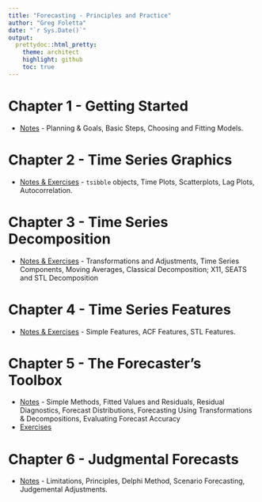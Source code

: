 ```yaml
---
title: "Forecasting - Principles and Practice"
author: "Greg Foletta"
date: "`r Sys.Date()`"
output:
  prettydoc::html_pretty:
    theme: architect
    highlight: github
    toc: true
---
```


# Chapter 1 - Getting Started

* [Notes](01-getting_started.html) - Planning & Goals, Basic Steps, Choosing and Fitting Models.

# Chapter 2 - Time Series Graphics

* [Notes & Exercises](02-time_series_graphics.html) - `tsibble` objects, Time Plots, Scatterplots, Lag Plots, Autocorrelation.

# Chapter 3 - Time Series Decomposition

* [Notes & Exercises](03-time_series_decomposition.html) - Transformations and Adjustments, Time Series Components, Moving Averages, Classical Decomposition; X11, SEATS and STL Decomposition

# Chapter 4 - Time Series Features

* [Notes & Exercises](04-time_series_features.html) - Simple Features, ACF Features, STL Features.

# Chapter 5 - The Forecaster's Toolbox

* [Notes](05-forecasters_toolbox.html) - Simple Methods, Fitted Values and Residuals, Residual Diagnostics, Forecast Distributions, Forecasting Using Transformations & Decompositions, Evaluating Forecast Accuracy
* [Exercises](05-exercises.html)

# Chapter 6 - Judgmental Forecasts

* [Notes](06-judgemental_forecasts.html) - Limitations, Principles, Delphi Method, Scenario Forecasting, Judgemental Adjustments.